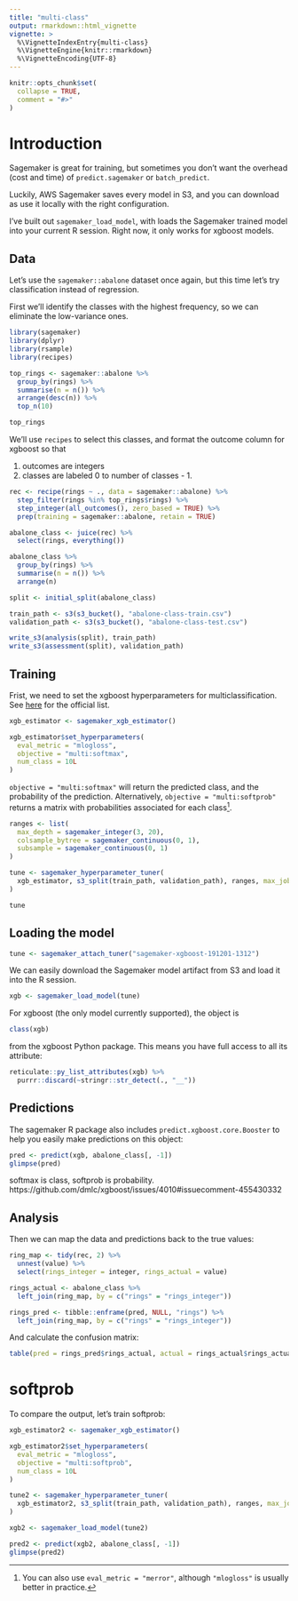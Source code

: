 ```yaml
---
title: "multi-class"
output: rmarkdown::html_vignette
vignette: >
  %\VignetteIndexEntry{multi-class}
  %\VignetteEngine{knitr::rmarkdown}
  %\VignetteEncoding{UTF-8}
---
```


```r
knitr::opts_chunk$set(
  collapse = TRUE,
  comment = "#>"
)
```

# Introduction

Sagemaker is great for training, 
but sometimes you don't want the overhead (cost and time) of 
`predict.sagemaker` or `batch_predict`.

Luckily, AWS Sagemaker saves every model in S3, 
and you can download as use it locally with the right configuration.

I've built out `sagemaker_load_model`, with loads the Sagemaker trained model
into your current R session. Right now, it only works for xgboost models.

## Data

Let's use the `sagemaker::abalone` dataset once again, 
but this time let's try classification instead of regression.

First we'll identify the classes with the highest frequency, 
so we can eliminate the low-variance ones.

```r
library(sagemaker)
library(dplyr)
library(rsample)
library(recipes)

top_rings <- sagemaker::abalone %>%
  group_by(rings) %>%
  summarise(n = n()) %>%
  arrange(desc(n)) %>%
  top_n(10)

top_rings
```

We'll use `recipes` to select this classes,
and format the outcome column for xgboost so that

1. outcomes are integers
2. classes are labeled 0 to number of classes - 1.

```r
rec <- recipe(rings ~ ., data = sagemaker::abalone) %>%
  step_filter(rings %in% top_rings$rings) %>%
  step_integer(all_outcomes(), zero_based = TRUE) %>%
  prep(training = sagemaker::abalone, retain = TRUE)

abalone_class <- juice(rec) %>%
  select(rings, everything())

abalone_class %>%
  group_by(rings) %>%
  summarise(n = n()) %>%
  arrange(n)
```

```r
split <- initial_split(abalone_class)

train_path <- s3(s3_bucket(), "abalone-class-train.csv")
validation_path <- s3(s3_bucket(), "abalone-class-test.csv")

write_s3(analysis(split), train_path)
write_s3(assessment(split), validation_path)
```

## Training

Frist, we need to set the xgboost hyperparameters for multiclassification.
See [here](https://xgboost.readthedocs.io/en/latest/parameter.html#learning-task-parameters)
for the official list.

```r
xgb_estimator <- sagemaker_xgb_estimator()

xgb_estimator$set_hyperparameters(
  eval_metric = "mlogloss",
  objective = "multi:softmax",
  num_class = 10L
)
```

`objective = "multi:softmax"` will return the predicted class,
and the probability of the prediction. 
Alternatively, `objective = "multi:softprob"` returns a matrix 
with probabilities associated for each class^[
You can also use `eval_metric = "merror"`, 
although `"mlogloss"` is usually better in practice.].

```r
ranges <- list(
  max_depth = sagemaker_integer(3, 20),
  colsample_bytree = sagemaker_continuous(0, 1),
  subsample = sagemaker_continuous(0, 1)
)
```

```r
tune <- sagemaker_hyperparameter_tuner(
  xgb_estimator, s3_split(train_path, validation_path), ranges, max_jobs = 5
)
```

```r
tune
```

## Loading the model

```r
tune <- sagemaker_attach_tuner("sagemaker-xgboost-191201-1312")
```

We can easily download the Sagemaker model artifact from S3
and load it into the R session.

```r
xgb <- sagemaker_load_model(tune)
```

For xgboost (the only model currently supported), 
the object is 

```r
class(xgb)
```

from the xgboost Python package. 
This means you have full access to all its attribute:

```r
reticulate::py_list_attributes(xgb) %>%
  purrr::discard(~stringr::str_detect(., "__"))
```

## Predictions

The sagemaker R package also includes `predict.xgboost.core.Booster`
to help you easily make predictions on this object:

```r
pred <- predict(xgb, abalone_class[, -1])
glimpse(pred)
```

softmax is class, softprob is probability.
https://github.com/dmlc/xgboost/issues/4010#issuecomment-455430332


## Analysis

Then we can map the data and predictions back to the true values:

```r
ring_map <- tidy(rec, 2) %>%
  unnest(value) %>%
  select(rings_integer = integer, rings_actual = value)

rings_actual <- abalone_class %>%
  left_join(ring_map, by = c("rings" = "rings_integer")) 
```

```r
rings_pred <- tibble::enframe(pred, NULL, "rings") %>%
  left_join(ring_map, by = c("rings" = "rings_integer"))
```

And calculate the confusion matrix:

```r
table(pred = rings_pred$rings_actual, actual = rings_actual$rings_actual)
```

# softprob

To compare the output, let's train softprob:

```r
xgb_estimator2 <- sagemaker_xgb_estimator()

xgb_estimator2$set_hyperparameters(
  eval_metric = "mlogloss",
  objective = "multi:softprob",
  num_class = 10L
)
```

```r
tune2 <- sagemaker_hyperparameter_tuner(
  xgb_estimator2, s3_split(train_path, validation_path), ranges, max_jobs = 5
)
```

```r
xgb2 <- sagemaker_load_model(tune2)
```

```r
pred2 <- predict(xgb2, abalone_class[, -1])
glimpse(pred2)
```

